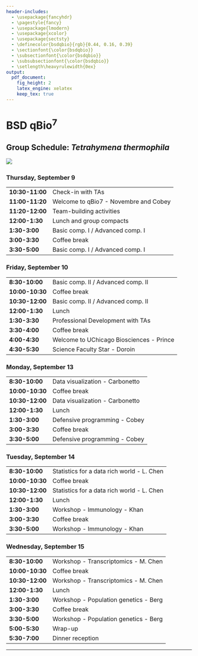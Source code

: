 ```yaml
---
header-includes:
  - \usepackage{fancyhdr}
  - \pagestyle{fancy}
  - \usepackage{lmodern}
  - \usepackage{xcolor}
  - \usepackage{sectsty}
  - \definecolor{bsdqbio}{rgb}{0.44, 0.16, 0.39}
  - \sectionfont{\color{bsdqbio}}
  - \subsectionfont{\color{bsdqbio}}
  - \subsubsectionfont{\color{bsdqbio}}
  - \setlength\heavyrulewidth{0ex}
output:
  pdf_document:
    fig_height: 2
    latex_engine: xelatex
    keep_tex: true
---
```

# BSD qBio$^7$ 

## Group Schedule: *Tetrahymena thermophila*
 ![](https://github.com/StefanoAllesina/BSD-QBio5/raw/master/logo_group/Tetrahymena_thermophila.png)     

### Thursday, September 9 

------------------    --------------------------------------------
**10:30-11:00**       Check-in with TAs                           
**11:00-11:20**       Welcome to qBio7 - Novembre and Cobey       
**11:20-12:00**       Team-building activities                    
**12:00-1:30**        Lunch and group compacts                    
**1:30-3:00**         Basic comp. I / Advanced comp. I            
**3:00-3:30**         Coffee break                                
**3:30-5:00**         Basic comp. I / Advanced comp. I            
------------------    --------------------------------------------

### Friday, September 10 

------------------    --------------------------------------------
**8:30-10:00**        Basic comp. II / Advanced comp. II          
**10:00-10:30**       Coffee break                                
**10:30-12:00**       Basic comp. II / Advanced comp. II          
**12:00-1:30**        Lunch                                       
**1:30-3:30**         Professional Development with TAs           
**3:30-4:00**         Coffee break                                
**4:00-4:30**         Welcome to UChicago Biosciences - Prince    
**4:30-5:30**         Science Faculty Star - Doroin               
------------------    --------------------------------------------

### Monday, September 13 

------------------    --------------------------------------------
**8:30-10:00**        Data visualization - Carbonetto             
**10:00-10:30**       Coffee break                                
**10:30-12:00**       Data visualization - Carbonetto             
**12:00-1:30**        Lunch                                       
**1:30-3:00**         Defensive programming - Cobey               
**3:00-3:30**         Coffee break                                
**3:30-5:00**         Defensive programming - Cobey               
------------------    --------------------------------------------

### Tuesday, September 14 

------------------    --------------------------------------------
**8:30-10:00**        Statistics for a data rich world - L. Chen  
**10:00-10:30**       Coffee break                                
**10:30-12:00**       Statistics for a data rich world - L. Chen  
**12:00-1:30**        Lunch                                       
**1:30-3:00**         Workshop - Immunology - Khan                
**3:00-3:30**         Coffee break                                
**3:30-5:00**         Workshop - Immunology - Khan                
------------------    --------------------------------------------

### Wednesday, September 15 

------------------    --------------------------------------------
**8:30-10:00**        Workshop - Transcriptomics - M. Chen        
**10:00-10:30**       Coffee break                                
**10:30-12:00**       Workshop - Transcriptomics - M. Chen        
**12:00-1:30**        Lunch                                       
**1:30-3:00**         Workshop - Population genetics - Berg       
**3:00-3:30**         Coffee break                                
**3:30-5:00**         Workshop - Population genetics - Berg       
**5:00-5:30**         Wrap-up                                     
**5:30-7:00**         Dinner reception                            
------------------    --------------------------------------------



-------

